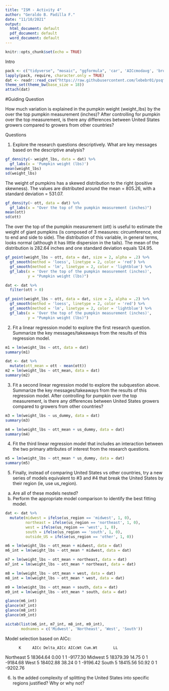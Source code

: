 ```yaml
---
title: "ISM - Activity 4"
author: "Geraldo B. Padilla F."
date: "11/10/2021"
output:
  html_document: default
  pdf_document: default
  word_document: default
---
```


```r
knitr::opts_chunk$set(echo = TRUE)
```
 Intro
```r
pack <- c("tidyverse", "mosaic", "ggformula", 'car', 'AICcmodavg', 'broom')
lapply(pack, require, character.only = TRUE)
dat <- readr::read_csv("https://raw.githubusercontent.com/lebebr01/psqf_6243/main/data/pumpkins.csv")
theme_set(theme_bw(base_size = 18))
attach(dat)
```

#Guiding Question

How much variation is explained in the pumpkin weight (weight_lbs) by the over the top pumpkin measurement (inches)?
After controlling for pumpkin over the top measurement, is there any differences between United States growers compared to growers from other countries?

Questions

1. Explore the research questions descriptively. What are key messages based on the descriptive analysis?

```r
gf_density(~ weight_lbs, data = dat) %>%
  gf_labs(x = 'Pumpkin weight (lbs)')
mean(weight_lbs)
sd(weight_lbs)
```

The weight of pumpkins has a skewed distribution to the right (positive skewness). The values are distributed around the mean = 805.26, with a standard deviation = 531.07.

```r
gf_density(~ ott, data = dat) %>%
  gf_labs(x = "Over the top of the pumpkin measurement (inches)")
mean(ott)
sd(ott)
```

The over the top of the pumpkin measurement (ott) is useful to estimate the weight of giant pumpkins (is composed of 3 measures: circumference, end to end and side to side). The distribution of this variable, in general terms, looks normal (although it has little dispersion in the tails). The mean of the distribution is 282.64 inches and one standard deviation equals 124.95.

```r
gf_point(weight_lbs ~ ott, data = dat, size = 2, alpha = .2) %>%
  gf_smooth(method = 'loess', linetype = 2, color = 'red') %>%
  gf_smooth(method = 'lm', linetype = 2, color = 'lightblue') %>%
  gf_labs(x = 'Over the top of the pumpkin measurement (inches)',
          y = "Pumpkin weight (lbs)")
```

```r
dat <- dat %>%
  filter(ott > 0)
```

```r
gf_point(weight_lbs ~ ott, data = dat, size = 2, alpha = .2) %>%
  gf_smooth(method = 'loess', linetype = 2, color = 'red') %>%
  gf_smooth(method = 'lm', linetype = 2, color = 'lightblue') %>%
  gf_labs(x = 'Over the top of the pumpkin measurement (inches)',
          y = "Pumpkin weight (lbs)")
```

2. Fit a linear regression model to explore the first research question. Summarize the key messages/takeaways from the results of this regression model.

```r
m1 = lm(weight_lbs ~ ott, data = dat)
summary(m1)
```

```r
dat <- dat %>%
  mutate(ott_mean = ott - mean(ott))
m2 = lm(weight_lbs ~ ott_mean, data = dat)
summary(m2)
```

3. Fit a second linear regression model to explore the subquestion above. Summarize the key messages/takeaways from the results of this regression model.
After controlling for pumpkin over the top measurement, is there any differences between United States growers compared to growers from other countries?

```r
m3 = lm(weight_lbs ~ us_dummy, data = dat)
summary(m3)
```

```r
m4 = lm(weight_lbs ~ ott_mean + us_dummy, data = dat)
summary(m4)
```

4. Fit the third linear regression model that includes an interaction between the two primary attributes of interest from the research questions.

```r
m5 = lm(weight_lbs ~ ott_mean * us_dummy, data = dat)
summary(m5)
```

5. Finally, instead of comparing United States vs other countries, try a new series of models equivalent to #3 and #4 that break the United States by their region (ie, use us_region).
a. Are all of these models nested?
b. Perform the appropriate model comparison to identify the best fitting model.

```r
dat <- dat %>%
  mutate(midwest = ifelse(us_region == 'midwest', 1, 0),
         northeast = ifelse(us_region == 'northeast', 1, 0),
         west = ifelse(us_region == 'west', 1, 0),
         south = ifelse(us_region == 'south', 1, 0),
         outside_US = ifelse(us_region == 'other', 1, 0))
```

```r
m6 = lm(weight_lbs ~ ott_mean + midwest, data = dat)
m6_int = lm(weight_lbs ~ ott_mean * midwest, data = dat)

m7 = lm(weight_lbs ~ ott_mean + northeast, data = dat)
m7_int = lm(weight_lbs ~ ott_mean * northeast, data = dat)

m8 = lm(weight_lbs ~ ott_mean + west, data = dat)
m8_int = lm(weight_lbs ~ ott_mean * west, data = dat)

m9 = lm(weight_lbs ~ ott_mean + south, data = dat)
m9_int = lm(weight_lbs ~ ott_mean * south, data = dat)
```


```r
glance(m6_int)
glance(m7_int)
glance(m8_int)
glance(m9_int)
```





```r
aictab(list(m6_int, m7_int, m8_int, m9_int), 
       modnames = c('Midwest', 'Northeast', 'West', 'South'))
```

Model selection based on AICc:

          K     AICc Delta_AICc AICcWt Cum.Wt       LL
Northeast 5 18364.64       0.00      1      1 -9177.30
Midwest   5 18379.39      14.75      0      1 -9184.68
West      5 18402.88      38.24      0      1 -9196.42
South     5 18415.56      50.92      0      1 -9202.76

6. Is the added complexity of splitting the United States into specific regions justified? Why or why not?


